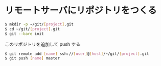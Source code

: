 = リモートサーバにリポジトリをつくる =

<source lang="bash">
$ mkdir -p ~/git/[project].git
$ cd ~/git/[project].git
$ git --bare init
</source>

このリポジトリを追加して push する

<source lang="bash">
$ git remote add [name] ssh://[user]@[host]/~/git/[project].git
$ git push [name] master
</source>